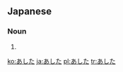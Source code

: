== Japanese ==
===Noun===
{{ja-noun|h|rom=ashita}}

# {{japdef|明日|[[tomorrow]]}}

[[ko:あした]]
[[ja:あした]]
[[pl:あした]]
[[tr:あした]]
